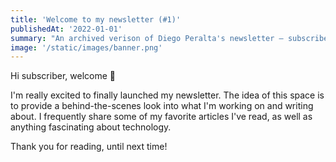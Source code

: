 ```yaml
---
title: 'Welcome to my newsletter (#1)'
publishedAt: '2022-01-01'
summary: "An archived verison of Diego Peralta's newsletter – subscribe to get early access."
image: '/static/images/banner.png'
---
```


Hi subscriber, welcome 👋

I'm really excited to finally launched my newsletter. The idea of this space is to provide a behind-the-scenes look into what I'm working on and writing about. I frequently share some of my favorite articles I've read, as well as anything fascinating about technology.

Thank you for reading, until next time!
